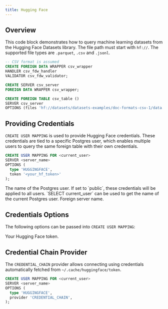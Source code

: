 ```yaml
---
title: Hugging Face
---
```


## Overview

This code block demonstrates how to query machine learning datasets from the Hugging Face Datasets library. The file path must start with `hf://`. The supported file types are `.parquet`, `.csv` and `.jsonl`.

```sql
-- CSV format is assumed
CREATE FOREIGN DATA WRAPPER csv_wrapper
HANDLER csv_fdw_handler
VALIDATOR csv_fdw_validator;

CREATE SERVER csv_server
FOREIGN DATA WRAPPER csv_wrapper;

CREATE FOREIGN TABLE csv_table ()
SERVER csv_server
OPTIONS (files 'hf://datasets/datasets-examples/doc-formats-csv-1/data.csv');
```

## Providing Credentials

`CREATE USER MAPPING` is used to provide Hugging Face credentials. These credentials are tied to a specific Postgres user, which enables
multiple users to query the same foreign table with their own credentials.

```sql
CREATE USER MAPPING FOR <current_user>
SERVER <server_name>
OPTIONS (
  type 'HUGGINGFACE',
  token '<your_hf_token>'
);
```

<ParamField body="current_user" required>
  The name of the Postgres user. If set to `public`, these credentials will be
  applied to all users. `SELECT current_user` can be used to get the name of the
  current Postgres user.
</ParamField>
<ParamField body="server_name" required>
  Foreign server name.
</ParamField>

## Credentials Options

The following options can be passed into `CREATE USER MAPPING`:

<ParamField body="token">Your Hugging Face token.</ParamField>

## Credential Chain Provider

The `CREDENTIAL_CHAIN` provider allows connecting using credentials automatically fetched from `~/.cache/huggingface/token`.

```sql
CREATE USER MAPPING FOR <current_user>
SERVER <server_name>
OPTIONS (
  type 'HUGGINGFACE',
  provider 'CREDENTIAL_CHAIN',
);
```
